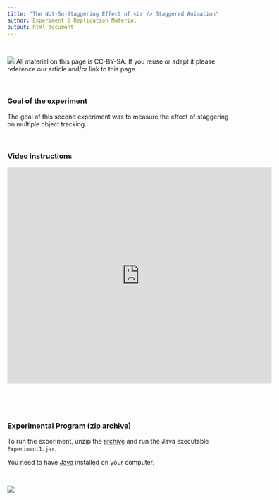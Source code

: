 ```yaml
---
title: "The Not-So-Staggering Effect of <br /> Staggered Animation"
author: Experiment 2 Replication Material
output: html_document
---
```


<style>
  .col2 {
    columns: 2 200px;         /* number of columns and width in pixels*/
    -webkit-columns: 2 200px; /* chrome, safari */
    -moz-columns: 2 200px;    /* firefox */
  }
 
</style>


&nbsp;

[![](http://i.creativecommons.org/l/by-sa/3.0/88x31.png)](http://creativecommons.org/licenses/by-sa/3.0/) All material on this page is CC-BY-SA. If you reuse or adapt it please reference our article and/or link to this page.


&nbsp;

### Goal of the experiment
The goal of this second experiment was to measure the effect of staggering on multiple object tracking.



&nbsp;



### Video instructions
<iframe width="600" height="490" src="https://www.youtube.com/embed/2MfWF6sLzpo" frameborder="0" allowfullscreen></iframe>


&nbsp;


&nbsp;



### Experimental Program (zip archive)

To run the experiment, unzip the [archive](https://github.com/fannychevalier/staggered-animation/blob/master/The%20Not%20So%20Staggering%20Effect%20of%20Staggered%20Animations%20-%20Experiment%202.zip) and run the Java executable `Experiment1.jar`.

You need to have [Java](https://www.java.com/en/download/) installed on your computer.

&nbsp;


[![](images/stagger-java.png)](https://github.com/fannychevalier/staggered-animation/blob/master/The%20Not%20So%20Staggering%20Effect%20of%20Staggered%20Animations%20-%20Experiment%201.zip) 


